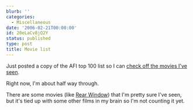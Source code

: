 ```yaml
---
blurb: ''
categories:
  - Miscellaneous
date: '2006-02-21T00:00:00'
id: 20eLaCv8jQ2Y
status: published
type: post
title: Movie list
---
```


Just posted a copy of the AFI top 100 list so I can [check off the movies I've seen](http://www.alanwsmith.com/blog/top-100-movie-checklist/).

Right now, I'm about half way through. 

There are some movies (like [Rear Window](https://en.wikipedia.org/wiki/Rear_Window)) that I'm pretty sure I've seen, but it's tied up with some other films in my brain so I'm not counting it yet.

